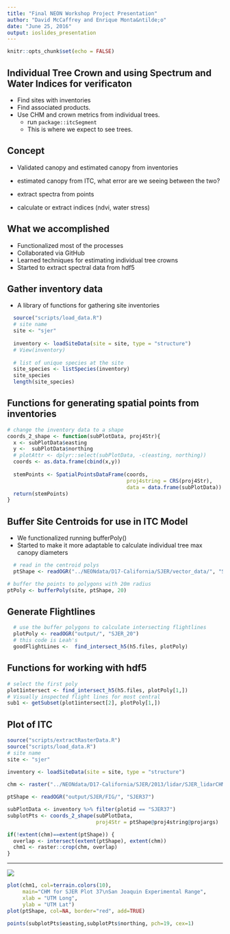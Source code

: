 ```yaml
---
title: "Final NEON Workshop Project Presentation"
author: "David McCaffrey and Enrique Monta&ntilde;o"
date: "June 25, 2016"
output: ioslides_presentation
---
```


```r
knitr::opts_chunk$set(echo = FALSE)
```


## Individual Tree Crown and using Spectrum and Water Indices for verificaton

- Find sites with inventories
- Find associated products.  
- Use CHM and crown metrics from individual trees.
  - run `package::itcSegment`
  - This is where we expect to see trees. 

## Concept
 - Validated canopy and estimated canopy from inventories
 - estimated canopy from ITC, what error are we seeing between the two?

 - extract spectra from points
 - calculate or extract indices (ndvi, water stress)

## What we accomplished

 - Functionalized most of the processes
 - Collaborated via GitHub
 - Learned techniques for estimating individual tree crowns
 - Started to extract spectral data from hdf5

## Gather inventory data

 - A library of functions for gathering site inventories
 
```r
  source("scripts/load_data.R")
  # site name
  site <- "sjer"
  
  inventory <- loadSiteData(site = site, type = "structure")
  # View(inventory)
  
  # list of unique species at the site
  site_species <- listSpecies(inventory)
  site_species
  length(site_species)

```

## Functions for generating spatial points from inventories

```r
# change the inventory data to a shape
coords_2_shape <- function(subPlotData, proj4Str){
  x <- subPlotData$easting
  y <-  subPlotData$northing
  # plotAttr <- dplyr::select(subPlotData, -c(easting, northing))
  coords <- as.data.frame(cbind(x,y))
  
  stemPoints <- SpatialPointsDataFrame(coords, 
                                       proj4string = CRS(proj4Str),
                                       data = data.frame(subPlotData))
  return(stemPoints)
}
```

## Buffer Site Centroids for use in ITC Model
 - We functionalized running bufferPoly()
 - Started to make it more adaptable to calculate individual tree max canopy diameters
```r
  # read in the centroid polys
  ptShape <- readOGR("../NEONdata/D17-California/SJER/vector_data/", "SJER_plot_centroids")

# buffer the points to polygons with 20m radius
ptPoly <- bufferPoly(site, ptShape, 20)

```


## Generate Flightlines

```r
  # use the buffer polygons to calculate intersecting flightlines
  plotPoly <- readOGR("output/", "SJER_20")
  # this code is Leah's
  goodFlightLines <-  find_intersect_h5(h5.files, plotPoly)

```

## Functions for working with hdf5
```r

# select the first poly
plot1intersect <- find_intersect_h5(h5.files, plotPoly[1,])
# Visually inspected flight lines for most central
sub1 <- getSubset(plot1intersect[2], plotPoly[1,])

```

## Plot of ITC

```r
source("scripts/extractRasterData.R")
source("scripts/load_data.R")
# site name
site <- "sjer"
  
inventory <- loadSiteData(site = site, type = "structure")

chm <- raster("../NEONdata/D17-California/SJER/2013/lidar/SJER_lidarCHM.tif")

ptShape <- readOGR("output/SJER/FIG/", "SJER37")

subPlotData <- inventory %>% filter(plotid == "SJER37")
subplotPts <- coords_2_shape(subPlotData,
                             proj4Str = ptShape@proj4string@projargs)

if(!extent(chm)==extent(ptShape)) {
  overlap <- intersect(extent(ptShape), extent(chm))
  chm1 <- raster::crop(chm, overlap)
}

```

***

![](final_itc_plot.png)

```r
plot(chm1, col=terrain.colors(10), 
     main="CHM for SJER Plot 37\nSan Joaquin Experimental Range",
     xlab = "UTM Long",
     ylab = "UTM Lat")
plot(ptShape, col=NA, border="red", add=TRUE)

points(subplotPts$easting,subplotPts$northing, pch=19, cex=1)

```


